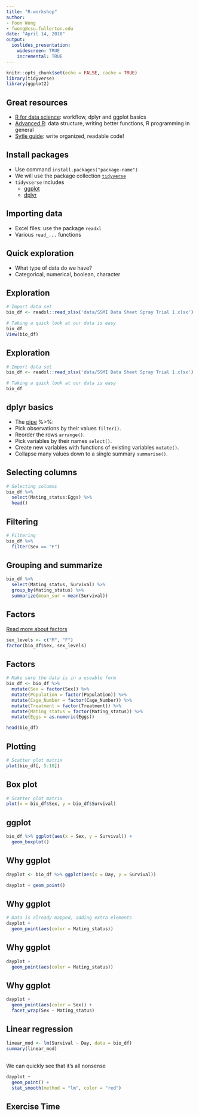 ```yaml
---
title: "R-workshop"
author: 
- Foon Wong
- fwong@csu.fullerton.edu
date: "April 14, 2018"
output:
  ioslides_presentation: 
    widescreen: TRUE
    incremental: TRUE
---
```


```r
knitr::opts_chunk$set(echo = FALSE, cache = TRUE)
library(tidyverse)
library(ggplot2)
```

## Great resources

- [R for data science](http://r4ds.had.co.nz/): workflow, dplyr and ggplot basics
- [Advanced R](http://adv-r.had.co.nz/): data structure, writing better functions, R programming in general
- [Sytle guide](http://style.tidyverse.org/): write organized, readable code!


## Install packages

- Use command `install.packages("package-name")`
- We will use the package collection [`tidyverse`](https://www.tidyverse.org/packages)
- `tidyvserse` includes
  - [ggplot](http://ggplot2.tidyverse.org/)
  - [dplyr](http://dplyr.tidyverse.org/)

## Importing data
- Excel files: use the package `readxl`
- Various `read_...` functions 

## Quick exploration
- What type of data do we have?
- Categorical, numerical, boolean, character

## Exploration
```r
# Import data set
bio_df <- readxl::read_xlsx('data/SSMI Data Sheet Spray Trial 1.xlsx')

# Taking a quick look at our data is easy
bio_df
View(bio_df)
```

## Exploration
```r
# Import data set
bio_df <- readxl::read_xlsx('data/SSMI Data Sheet Spray Trial 1.xlsx')

# Taking a quick look at our data is easy
bio_df
```

## dplyr basics
- The [pipe](http://r4ds.had.co.nz/pipes.html) %>%:  
- Pick observations by their values `filter()`.
- Reorder the rows `arrange()`.
- Pick variables by their names `select()`.
- Create new variables with functions of existing variables `mutate()`.
- Collapse many values down to a single summary `summarise()`.

## Selecting columns
```r
# Selecting columns
bio_df %>% 
  select(Mating_status:Eggs) %>% 
  head()
```

## Filtering
```r
# Filtering 
bio_df %>% 
  filter(Sex == "F")
```

## Grouping and summarize
```r
bio_df %>% 
  select(Mating_status, Survival) %>% 
  group_by(Mating_status) %>% 
  summarize(mean_sur = mean(Survival))
```

## Factors
[Read more about factors](r3ds.had.co.nz/factors.html)
```r
sex_levels <- c("M", "F")
factor(bio_df$Sex, sex_levels)
```

## Factors
```r
# Make sure the data is in a useable form
bio_df <- bio_df %>% 
  mutate(Sex = factor(Sex)) %>% 
  mutate(Population = factor(Population)) %>% 
  mutate(Cage_Number = factor(Cage_Number)) %>% 
  mutate(Treatment = factor(Treatment)) %>% 
  mutate(Mating_status = factor(Mating_status)) %>% 
  mutate(Eggs = as.numeric(Eggs)) 

head(bio_df)
```

## Plotting
```r
# Scatter plot matrix
plot(bio_df[, 5:10])
```

## Box plot
```r
# Scatter plot matrix
plot(x = bio_df$Sex, y = bio_df$Survival)
```

## ggplot
```r
bio_df %>% ggplot(aes(x = Sex, y = Survival)) +
  geom_boxplot()
```

## Why ggplot
```r
dayplot <- bio_df %>% ggplot(aes(x = Day, y = Survival)) 

dayplot + geom_point()
```

## Why ggplot
```r
# Data is already mapped, adding extra elements
dayplot + 
  geom_point(aes(color = Mating_status))
```

## Why ggplot
```r
dayplot + 
  geom_point(aes(color = Mating_status))
```

## Why ggplot
```r
dayplot + 
  geom_point(aes(color = Sex)) +
  facet_wrap(Sex ~ Mating_status)
```


## Linear regression
```r
linear_mod <- lm(Survival ~ Day, data = bio_df)
summary(linear_mod)
```

##
We can quickly see that it's all nonsense
```r
dayplot + 
  geom_point() +
  stat_smooth(method = "lm", color = "red")
```

## Exercise Time



